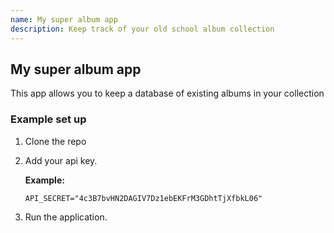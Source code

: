 ```yaml
---
name: My super album app
description: Keep track of your old school album collection
---
```


## My super album app

This app allows you to keep a database of existing albums in your collection

### Example set up

1. Clone the repo
1. Add your api key.

   **Example:**

   ```
   API_SECRET="4c3B7bvHN2DAGIV7Dz1ebEKFrM3GDhtTjXfbkL06"
   ```

1. Run the application.
